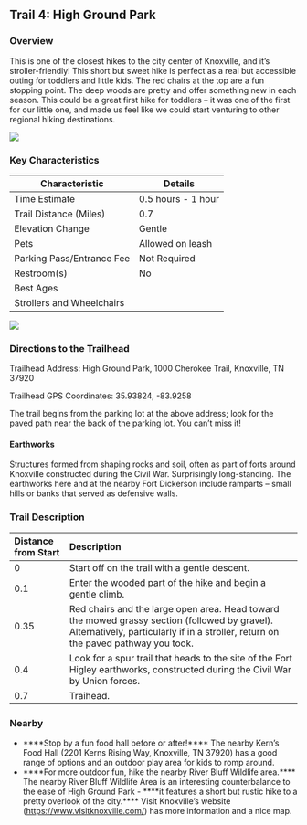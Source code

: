 ## Trail 4: High Ground Park

### Overview

This is one of the closest hikes to the city center of Knoxville, and it's stroller-friendly! This short but sweet hike is perfect as a real but accessible outing for toddlers and little kids. The red chairs at the top are a fun stopping point. The deep woods are pretty and offer something new in each season. This could be a great first hike for toddlers – it was one of the first for our little one, and made us feel like we could start venturing to other regional hiking destinations.

![](img/trail-04-figure-01.jpg)

### Key Characteristics

| **Characteristic**        | **Details**        |
|---------------------------|--------------------|
| Time Estimate             | 0.5 hours - 1 hour |
| Trail Distance (Miles)    | 0.7                |
| Elevation Change          | Gentle             |
| Pets                      | Allowed on leash   |
| Parking Pass/Entrance Fee | Not Required       |
| Restroom(s)               | No                 |
| Best Ages                 |                    |
| Strollers and Wheelchairs |                    |

![](maps/trail-04-map.jpeg)

### Directions to the Trailhead

Trailhead Address: High Ground Park, 1000 Cherokee Trail, Knoxville, TN 37920

Trailhead GPS Coordinates: 35.93824, -83.9258

The trail begins from the parking lot at the above address; look for the paved path near the back of the parking lot. You can't miss it!

::: {.callout-note appearance="simple" icon="true"}
#### Earthworks  
Structures formed from shaping rocks and soil, often as part of forts around Knoxville constructed during the Civil War. Surprisingly long-standing. The earthworks here and at the nearby Fort Dickerson include ramparts – small hills or banks that served as defensive walls.  
:::

### Trail Description

| Distance from Start | Description                                                                                                                                                                        |
|:-------------|:---------------------------------------------------------|
| 0                   | Start off on the trail with a gentle descent.                                                                                                                                      |
| 0.1                 | Enter the wooded part of the hike and begin a gentle climb.                                                                                                                        |
| 0.35                | Red chairs and the large open area. Head toward the mowed grassy section (followed by gravel). Alternatively, particularly if in a stroller, return on the paved pathway you took. |
| 0.4                 | Look for a spur trail that heads to the site of the Fort Higley earthworks, constructed during the Civil War by Union forces.                                                      |
| 0.7                 | Traihead.                                                                                                                                                                          |

### Nearby

-   \*\*\*\*Stop by a fun food hall before or after!\*\*\*\* The nearby Kern's Food Hall (2201 Kerns Rising Way, Knoxville, TN 37920) has a good range of options and an outdoor play area for kids to romp around.
-   \*\*\*\*For more outdoor fun, hike the nearby River Bluff Wildlife area.\*\*\*\* The nearby River Bluff Wildlife Area is an interesting counterbalance to the ease of High Ground Park - \*\*\*\*it features a short but rustic hike to a pretty overlook of the city.\*\*\*\* Visit Knoxville's website (<https://www.visitknoxville.com/>) has more information and a nice map.
